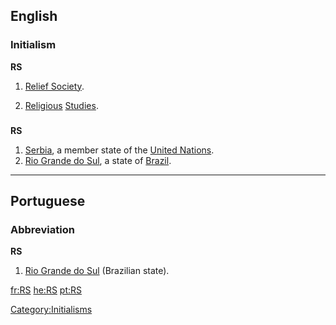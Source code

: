 ==English==

===Initialism===
'''RS'''

# {{context|Mormonism}} [[w:Relief Society|Relief Society]].
# [[religious|Religious]] [[studies|Studies]].

==={{abbreviation}}===
'''RS'''

# [[Serbia]], a member state of the [[United Nations]].
# [[Rio Grande do Sul]], a state of [[Brazil]].

[[Category:Initialisms]]

----

==Portuguese==

===Abbreviation===
'''RS'''

# [[Rio Grande do Sul]] (Brazilian state).

[[fr:RS]]
[[he:RS]]
[[pt:RS]]